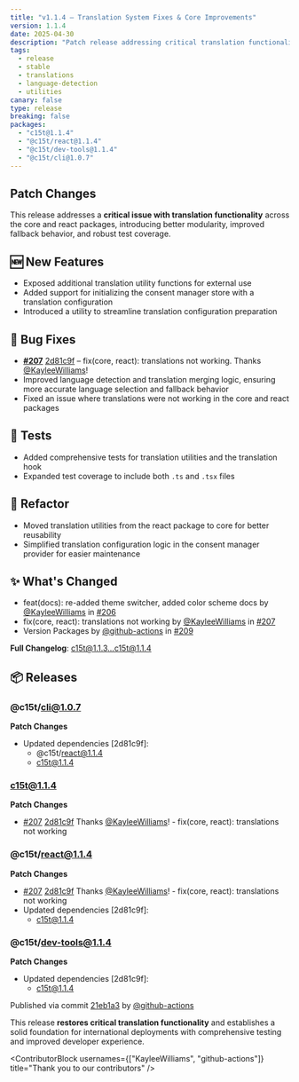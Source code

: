 ```yaml
---
title: "v1.1.4 — Translation System Fixes & Core Improvements"
version: 1.1.4
date: 2025-04-30
description: "Patch release addressing critical translation functionality issues across core and react packages. Introduces better modularity, improved fallback behavior, comprehensive test coverage, and enhanced translation utility functions."
tags:
  - release
  - stable
  - translations
  - language-detection
  - utilities
canary: false
type: release
breaking: false
packages:
  - "c15t@1.1.4"
  - "@c15t/react@1.1.4"
  - "@c15t/dev-tools@1.1.4"
  - "@c15t/cli@1.0.7"
---
```


## Patch Changes

This release addresses a **critical issue with translation functionality** across the core and react packages, introducing better modularity, improved fallback behavior, and robust test coverage.

## 🆕 New Features

- Exposed additional translation utility functions for external use
- Added support for initializing the consent manager store with a translation configuration
- Introduced a utility to streamline translation configuration preparation

## 🐛 Bug Fixes

- **[#207](https://github.com/c15t/c15t/issues/207)** [2d81c9f](https://github.com/c15t/c15t/commit/2d81c9f) – fix(core, react): translations not working. Thanks [@KayleeWilliams](https://github.com/KayleeWilliams)!
- Improved language detection and translation merging logic, ensuring more accurate language selection and fallback behavior
- Fixed an issue where translations were not working in the core and react packages

## 🧪 Tests

- Added comprehensive tests for translation utilities and the translation hook
- Expanded test coverage to include both `.ts` and `.tsx` files

## 🧹 Refactor

- Moved translation utilities from the react package to core for better reusability
- Simplified translation configuration logic in the consent manager provider for easier maintenance

## ✨ What's Changed

- feat(docs): re-added theme switcher, added color scheme docs by [@KayleeWilliams](https://github.com/KayleeWilliams) in [#206](https://github.com/c15t/c15t/pull/206)
- fix(core, react): translations not working by [@KayleeWilliams](https://github.com/KayleeWilliams) in [#207](https://github.com/c15t/c15t/pull/207)
- Version Packages by [@github-actions](https://github.com/github-actions) in [#209](https://github.com/c15t/c15t/pull/209)

**Full Changelog**: [c15t@1.1.3...c15t@1.1.4](https://github.com/c15t/c15t/compare/c15t@1.1.3...c15t@1.1.4)

## 📦 Releases

### @c15t/cli@1.0.7
**Patch Changes**
- Updated dependencies [2d81c9f]:
  - @c15t/react@1.1.4
  - c15t@1.1.4

### c15t@1.1.4
**Patch Changes**
- [#207](https://github.com/c15t/c15t/pull/207) [2d81c9f](https://github.com/c15t/c15t/commit/2d81c9f) Thanks [@KayleeWilliams](https://github.com/KayleeWilliams)! - fix(core, react): translations not working

### @c15t/react@1.1.4
**Patch Changes**
- [#207](https://github.com/c15t/c15t/pull/207) [2d81c9f](https://github.com/c15t/c15t/commit/2d81c9f) Thanks [@KayleeWilliams](https://github.com/KayleeWilliams)! - fix(core, react): translations not working
- Updated dependencies [2d81c9f]:
  - c15t@1.1.4

### @c15t/dev-tools@1.1.4
**Patch Changes**
- Updated dependencies [2d81c9f]:
  - c15t@1.1.4

Published via commit [21eb1a3](https://github.com/c15t/c15t/commit/21eb1a3) by [@github-actions](https://github.com/github-actions)

This release **restores critical translation functionality** and establishes a solid foundation for international deployments with comprehensive testing and improved developer experience.

<ContributorBlock usernames={["KayleeWilliams", "github-actions"]} title="Thank you to our contributors" />

